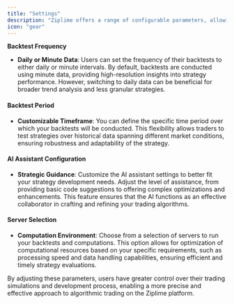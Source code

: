 ```yaml
---
title: "Settings"
description: "Ziplime offers a range of configurable parameters, allowing users to tailor their backtesting environment and optimize the development of trading strategies. These options enhance flexibility and enable a personalized approach to algorithmic trading. Below are key parameters that can be adjusted within the platform:"
icon: "gear"
---
```


**Backtest Frequency**

* **Daily or Minute Data**: Users can set the frequency of their backtests to either daily or minute intervals. By default, backtests are conducted using minute data, providing high-resolution insights into strategy performance. However, switching to daily data can be beneficial for broader trend analysis and less granular strategies.

#### Backtest Period

* **Customizable Timeframe**: You can define the specific time period over which your backtests will be conducted. This flexibility allows traders to test strategies over historical data spanning different market conditions, ensuring robustness and adaptability of the strategy.

#### AI Assistant Configuration

* **Strategic Guidance**: Customize the AI assistant settings to better fit your strategy development needs. Adjust the level of assistance, from providing basic code suggestions to offering complex optimizations and enhancements. This feature ensures that the AI functions as an effective collaborator in crafting and refining your trading algorithms.

#### Server Selection

* **Computation Environment**: Choose from a selection of servers to run your backtests and computations. This option allows for optimization of computational resources based on your specific requirements, such as processing speed and data handling capabilities, ensuring efficient and timely strategy evaluations.

By adjusting these parameters, users have greater control over their trading simulations and development process, enabling a more precise and effective approach to algorithmic trading on the Ziplime platform.
